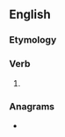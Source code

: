 ==English==

===Etymology===
{{suffix|en|heal|eth}}

===Verb===
{{head|en|verb form}}

# {{en-archaic third-person singular of|heal}}

===Anagrams===
* {{anagrams|en|e-health|eHealth|healthe}}